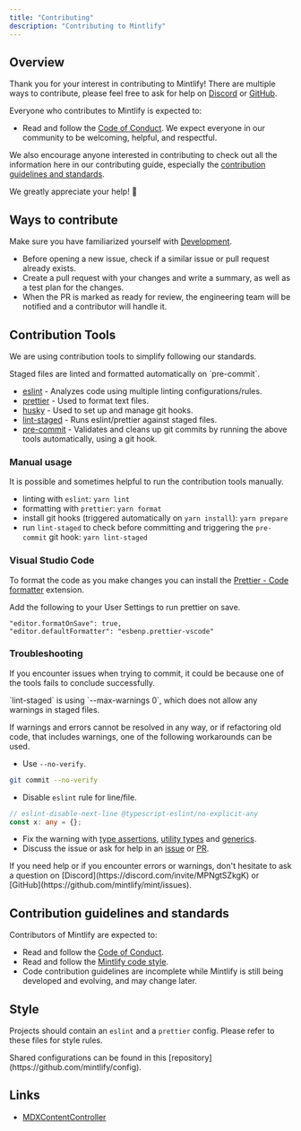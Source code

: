 ```yaml
---
title: "Contributing"
description: "Contributing to Mintlify"
---
```


## Overview

Thank you for your interest in contributing to Mintlify! There are multiple ways to
contribute, please feel free to ask for help on [Discord](https://discord.com/invite/MPNgtSZkgK) or
[GitHub](https://github.com/mintlify/mint/issues).

Everyone who contributes to Mintlify is expected to:

- Read and follow the [Code of Conduct](/code-of-conduct). We expect
  everyone in our community to be welcoming, helpful, and respectful.

We also encourage anyone interested in contributing to check out all the
information here in our contributing guide, especially the
[contribution guidelines and standards](/contributing/#contribution-guidelines-and-standards).

We greatly appreciate your help! 💚

## Ways to contribute

Make sure you have familiarized yourself with [Development](/development).

- Before opening a new issue, check if a similar issue or pull request already exists.
- Create a pull request with your changes and write a summary,
  as well as a test plan for the changes.
- When the PR is marked as ready for review,
  the engineering team will be notified and a contributor will handle it.

## Contribution Tools

We are using contribution tools to simplify following our standards.

<Info>
  Staged files are linted and formatted automatically on `pre-commit`.
</Info>

- [eslint](https://www.npmjs.com/package/eslint) - Analyzes code using multiple linting configurations/rules.
- [prettier](https://www.npmjs.com/package/prettier) - Used to format text files.
- [husky](https://www.npmjs.com/package/husky) - Used to set up and manage git hooks.
- [lint-staged](https://www.npmjs.com/package/lint-staged) - Runs eslint/prettier against staged files.
- [pre-commit](https://git-scm.com/book/en/v2/Customizing-Git-Git-Hooks) - Validates and cleans up git commits
  by running the above tools automatically, using a git hook.

### Manual usage

It is possible and sometimes helpful to run the contribution tools manually.

- linting with `eslint`: `yarn lint`
- formatting with `prettier`: `yarn format`
- install git hooks (triggered automatically on `yarn install`): `yarn prepare`
- run `lint-staged` to check before committing and triggering the `pre-commit` git hook: `yarn lint-staged`

### Visual Studio Code

To format the code as you make changes you can install the [Prettier - Code formatter](https://marketplace.visualstudio.com/items/esbenp.prettier-vscode) extension.

<Tip>Add the following to your User Settings to run prettier on save.</Tip>

```
"editor.formatOnSave": true,
"editor.defaultFormatter": "esbenp.prettier-vscode"
```

### Troubleshooting

If you encounter issues when trying to commit,
it could be because one of the tools fails to conclude successfully.

<Warning>
  `lint-staged` is using `--max-warnings 0`, which does not allow any warnings
  in staged files.
</Warning>

If warnings and errors cannot be resolved in any way,
or if refactoring old code, that includes warnings,
one of the following workarounds can be used.

- Use `--no-verify`.

```bash
git commit --no-verify
```

- Disable `eslint` rule for line/file.

```ts
// eslint-disable-next-line @typescript-eslint/no-explicit-any
const x: any = {};
```

- Fix the warning with [type assertions](https://www.typescriptlang.org/docs/handbook/2/everyday-types.html#type-assertions), [utility types](https://www.typescriptlang.org/docs/handbook/utility-types.html) and [generics](https://www.typescriptlang.org/docs/handbook/2/generics.html).
- Discuss the issue or ask for help in an [issue](https://github.com/mintlify/mint/issues) or [PR](https://github.com/mintlify/mint/pulls).

<Tip>
  If you need help or if you encounter errors or warnings, don't hesitate to ask
  a question on [Discord](https://discord.com/invite/MPNgtSZkgK) or
  [GitHub](https://github.com/mintlify/mint/issues).
</Tip>

## Contribution guidelines and standards

Contributors of Mintlify are expected to:

- Read and follow the [Code of Conduct](/code-of-conduct).
- Read and follow the [Mintlify code style](/contributing/#style).
- Code contribution guidelines are incomplete while Mintlify is still being developed and evolving,
  and may change later.

## Style

Projects should contain an `eslint` and a `prettier` config.
Please refer to these files for style rules.

<Tip>
  Shared configurations can be found in this
  [repository](https://github.com/mintlify/config).
</Tip>

## Links

- [MDXContentController](/code/mdx-content-controller)
